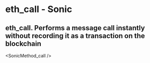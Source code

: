 # eth_call - Sonic

## eth_call. Performs a message call instantly without recording it as a transaction on the blockchain


<SonicMethod_call />
